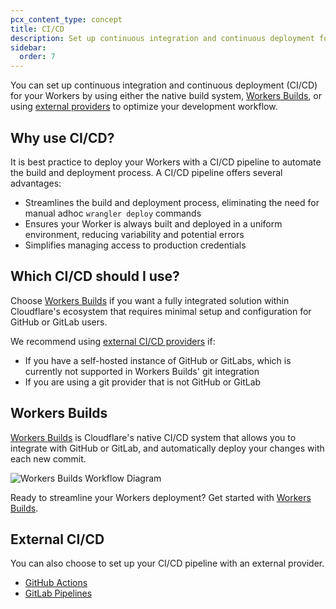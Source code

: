 ```yaml
---
pcx_content_type: concept
title: CI/CD
description: Set up continuous integration and continuous deployment for your Workers.
sidebar:
  order: 7
---
```


You can set up continuous integration and continuous deployment (CI/CD) for your Workers by using either the native build system, [Workers Builds](#workers-builds), or using [external providers](#external-cicd) to optimize your development workflow.

## Why use CI/CD?

It is best practice to deploy your Workers with a CI/CD pipeline to automate the build and deployment process. A CI/CD pipeline offers several advantages:

- Streamlines the build and deployment process, eliminating the need for manual adhoc `wrangler deploy` commands
- Ensures your Worker is always built and deployed in a uniform environment, reducing variability and potential errors
- Simplifies managing access to production credentials

## Which CI/CD should I use?

Choose [Workers Builds](/workers/ci-cd/builds) if you want a fully integrated solution within Cloudflare's ecosystem that requires minimal setup and configuration for GitHub or GitLab users.

We recommend using [external CI/CD providers](/workers/ci-cd/external-cicd) if:

- If you have a self-hosted instance of GitHub or GitLabs, which is currently not supported in Workers Builds' git integration
- If you are using a git provider that is not GitHub or GitLab

## Workers Builds

[Workers Builds](/workers/ci-cd/builds) is Cloudflare's native CI/CD system that allows you to integrate with GitHub or GitLab, and automatically deploy your changes with each new commit.

![Workers Builds Workflow Diagram](~/assets/images/workers/platform/ci-cd/workers-builds-workflow.png)

Ready to streamline your Workers deployment? Get started with [Workers Builds](/workers/ci-cd/builds/#get-started).

## External CI/CD

You can also choose to set up your CI/CD pipeline with an external provider.

- [GitHub Actions](/workers/ci-cd/external-cicd/github-actions/)
- [GitLab Pipelines](/workers/ci-cd/external-cicd/gitlab-pipelines/)
